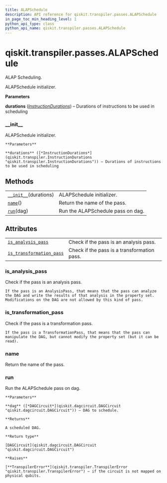```yaml
---
title: ALAPSchedule
description: API reference for qiskit.transpiler.passes.ALAPSchedule
in_page_toc_min_heading_level: 1
python_api_type: class
python_api_name: qiskit.transpiler.passes.ALAPSchedule
---
```


# qiskit.transpiler.passes.ALAPSchedule

<Class id="qiskit.transpiler.passes.ALAPSchedule" isDedicatedPage={true} github="https://github.com/qiskit/qiskit/tree/stable/0.18/qiskit/transpiler/passes/scheduling/alap.py" signature="ALAPSchedule(*args, **kwargs)">
  ALAP Scheduling.

  ALAPSchedule initializer.

  **Parameters**

  **durations** ([*InstructionDurations*](qiskit.transpiler.InstructionDurations "qiskit.transpiler.InstructionDurations")) – Durations of instructions to be used in scheduling

  ### \_\_init\_\_

  <Function id="qiskit.transpiler.passes.ALAPSchedule.__init__" signature="__init__(durations)">
    ALAPSchedule initializer.

    **Parameters**

    **durations** ([*InstructionDurations*](qiskit.transpiler.InstructionDurations "qiskit.transpiler.InstructionDurations")) – Durations of instructions to be used in scheduling
  </Function>

  ## Methods

  |                                                                                                                           |                                   |
  | ------------------------------------------------------------------------------------------------------------------------- | --------------------------------- |
  | [`__init__`](#qiskit.transpiler.passes.ALAPSchedule.__init__ "qiskit.transpiler.passes.ALAPSchedule.__init__")(durations) | ALAPSchedule initializer.         |
  | [`name`](#qiskit.transpiler.passes.ALAPSchedule.name "qiskit.transpiler.passes.ALAPSchedule.name")()                      | Return the name of the pass.      |
  | [`run`](#qiskit.transpiler.passes.ALAPSchedule.run "qiskit.transpiler.passes.ALAPSchedule.run")(dag)                      | Run the ALAPSchedule pass on dag. |

  ## Attributes

  |                                                                                                                                                          |                                             |
  | -------------------------------------------------------------------------------------------------------------------------------------------------------- | ------------------------------------------- |
  | [`is_analysis_pass`](#qiskit.transpiler.passes.ALAPSchedule.is_analysis_pass "qiskit.transpiler.passes.ALAPSchedule.is_analysis_pass")                   | Check if the pass is an analysis pass.      |
  | [`is_transformation_pass`](#qiskit.transpiler.passes.ALAPSchedule.is_transformation_pass "qiskit.transpiler.passes.ALAPSchedule.is_transformation_pass") | Check if the pass is a transformation pass. |

  ### is\_analysis\_pass

  <Function id="qiskit.transpiler.passes.ALAPSchedule.is_analysis_pass" signature="property is_analysis_pass">
    Check if the pass is an analysis pass.

    If the pass is an AnalysisPass, that means that the pass can analyze the DAG and write the results of that analysis in the property set. Modifications on the DAG are not allowed by this kind of pass.
  </Function>

  ### is\_transformation\_pass

  <Function id="qiskit.transpiler.passes.ALAPSchedule.is_transformation_pass" signature="property is_transformation_pass">
    Check if the pass is a transformation pass.

    If the pass is a TransformationPass, that means that the pass can manipulate the DAG, but cannot modify the property set (but it can be read).
  </Function>

  ### name

  <Function id="qiskit.transpiler.passes.ALAPSchedule.name" signature="name()">
    Return the name of the pass.
  </Function>

  ### run

  <Function id="qiskit.transpiler.passes.ALAPSchedule.run" signature="run(dag)">
    Run the ALAPSchedule pass on dag.

    **Parameters**

    **dag** ([*DAGCircuit*](qiskit.dagcircuit.DAGCircuit "qiskit.dagcircuit.DAGCircuit")) – DAG to schedule.

    **Returns**

    A scheduled DAG.

    **Return type**

    [DAGCircuit](qiskit.dagcircuit.DAGCircuit "qiskit.dagcircuit.DAGCircuit")

    **Raises**

    [**TranspilerError**](qiskit.transpiler.TranspilerError "qiskit.transpiler.TranspilerError") – if the circuit is not mapped on physical qubits.
  </Function>
</Class>

